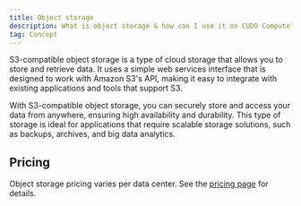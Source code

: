 ```yaml
---
title: Object storage
description: What is object storage & how can I use it on CUDO Compute?
tag: Concept
---
```


S3-compatible object storage is a type of cloud storage that allows you to store and retrieve data. It uses a simple web
services interface that is designed to work with Amazon S3's API, making it easy to integrate with existing applications
and tools that support S3. 

With S3-compatible object storage, you can securely store and access your data from anywhere, ensuring high availability and durability. This type of storage is ideal for applications that require scalable storage solutions,
such as backups, archives, and big data analytics.


## Pricing

Object storage pricing varies per data center. See the [pricing page](https://www.cudocompute.com/pricing/object-storage) for details.

